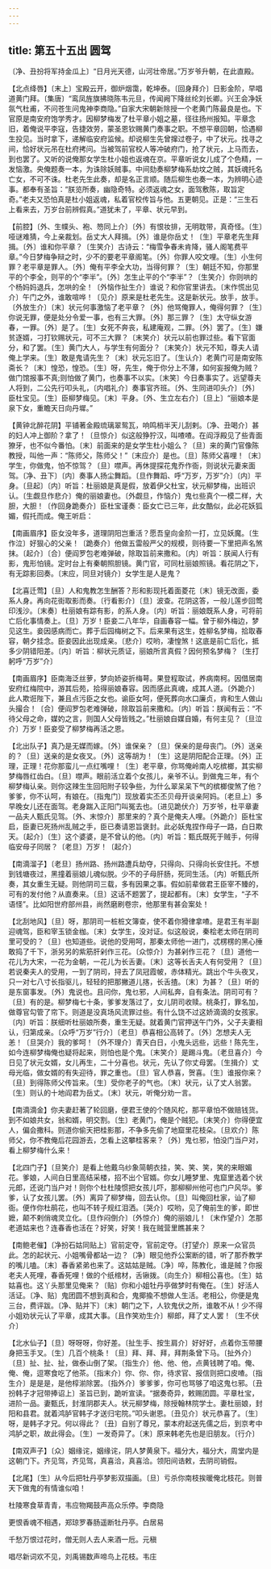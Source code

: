```yaml
---
---
---
```

title: 第五十五出 圆驾
---

〔净、丑扮将军持金瓜上〕“日月光天德，山河壮帝居。”万岁爷升朝，在此直殿。

【北点绛唇】〔末上〕宝殿云开，御炉烟霭，乾坤泰。〔回身拜介〕日影金阶，早唱道黄门拜。〔集唐〕“鸾凤旌旗拂晓陈韦元旦，传闻阙下降丝纶刘长卿。兴王会净妖氛气杜甫，不问苍生问鬼神李商隐。”自家大宋朝新除授一个老黄门陈最良是也。下官原是南安府饱学秀才。因柳梦梅发了杜平章小姐之墓，径往扬州报知。平章念旧，着俺说平李寇，告捷效劳，蒙圣恩钦赐黄门奏事之职。不想平章回朝，恰遇柳生投见。当时拿下，递解临安府监候。却说柳生先曾撺过卷子，中了状元。找寻之间，恰好状元吊在杜府拷问。当被驾前官校人等冲破府门，抢了状元，上马而去，到也罢了。又听的说俺那女学生杜小姐也返魂在京。平章听说女儿成了个色精，一发恼激。央俺题奏一本，为诛除妖贼事。中间劾奏柳梦梅系劫坟之贼，其妖魂托名亡女，不可不诛。杜老先生此奏，却是名正言顺。随后柳生也奏一本，为辨明心迹事。都奉有圣旨：“朕览所奏，幽隐奇特。必须返魂之女，面驾敷陈，取旨定奇。”老夫又恐怕真是杜小姐返魂，私着官校传旨与他。五更朝见。正是：“三生石上看来去，万岁台前辨假真。”道犹未了，平章、状元早到。

【前腔】〔外、生幞头、袍、笏同上介〕〔外〕有恨妆排，无明耽带，真奇怪。〔生〕哑谜难猜，今上亲裁划。岳丈大人拜揖。〔外〕谁是你岳丈！〔生〕平章老先生拜揖。〔外〕谁和你平章？〔生笑介〕古诗云：“梅雪争春未肯降，骚人阁笔费平章。”今日梦梅争辩之时，少不的要老平章阁笔。〔外〕你罪人咬文哩。〔生〕小生何罪？老平章是罪人。〔外〕俺有平李全大功，当得何罪？〔生〕朝廷不知，你那里平的个李全，则平的个“李半”。〔外〕怎生止平的个“李半”？〔生笑介〕你则哄的个杨妈妈退兵，怎哄的全！〔外恼作扯生介〕谁说？和你官里讲去。〔末作慌出见介〕午门之外，谁敢喧哗！〔见介〕原来是杜老先生。这是新状元。放手，放手。〔外放生介〕〔末〕状元何事激恼了老平章？〔外〕他骂俺罪人，俺得何罪？〔生〕你说无罪，便是处分令爱一事，也有三大罪。〔外〕那三罪？〔生〕太守纵女游春，一罪。〔外〕是了。〔生〕女死不奔丧，私建庵观，二罪。〔外〕罢了。〔生〕嫌贫逐婿，刁打钦赐状元，可不三大罪？〔末笑介〕状元以前也罪过些。看下官面分，和了罢。〔生〕黄门大人，与学生有何面分？〔末笑介〕状元不知，尊夫人请俺上学来。〔生〕敢是鬼请先生？〔末〕状元忘旧了。〔生认介〕老黄门可是南安陈斋长？〔末〕惶恐，惶恐。〔生〕呀，先生，俺于你分上不薄，如何妄报俺为贼？做门馆报事不真;则怕做了黄门，也奏事不以实。〔末笑〕今日奏事实了。远望尊夫人将到，二公先行叩头礼，〔内唱礼介〕奏事官齐班。〔外、生同进叩头介〕〔外〕臣杜宝见。〔生〕臣柳梦梅见。〔末〕平身。〔外、生立左右介〕〔旦上〕“丽娘本是泉下女，重瞻天日向丹墀。”

【黄钟北醉花阴】平铺著金殿琉璃翠鸳瓦，响鸣梢半天儿刮剌。〔净、丑喝介〕甚的妇人冲上御阶？拿了！〔旦惊介〕似这般狰狞汉，叫喳喳。在阎浮殿见了些青面獠牙，也不似今番怕。〔末〕前面来的是女学生杜小姐么？〔旦〕来的黄门官像陈教授，叫他一声：“陈师父，陈师父！”〔末应介〕是也。〔旦〕陈师父喜哩！〔末〕学生，你做鬼，怕不惊驾？〔旦〕噤声。再休提探花鬼乔作衙，则说状元妻来面驾。〔净、丑下〕〔内〕奏事人扬尘舞蹈。〔旦作舞蹈、呼“万岁，万岁”介〕〔内〕平身。〔旦起〕〔内〕听旨：杜丽娘是真是假，放着伊父杜宝，状元柳梦梅，出班识认。〔生觑旦作悲介〕俺的丽娘妻也。〔外觑旦，作恼介〕鬼乜些真个一模二样，大胆，大胆！〔作回身跪奏介〕臣杜宝谨奏：臣女亡已三年，此女酷似，此必花妖狐媚，假托而成。俺王听启：

【南画眉序】臣女没年多，道理阴阳岂重活？愿吾皇向金阶一打，立见妖魔。〔生作泣〕好狠心的父亲！〔跪奏介〕他做五雷般严父的规模，则待要一下里把声名煞抹。〔起介〕〔合〕便阎罗包老难弹破，除取旨前来撒和。〔内〕听旨：朕闻人行有影，鬼形怕镜。定时台上有秦朝照胆镜。黄门官，可同杜丽娘照镜。看花阴之下，有无踪影回奏。〔末应，同旦对镜介〕女学生是人是鬼？

【北喜迁莺】〔旦〕人和鬼教怎生酬答？形和影现托着面菱花〔末〕镜无改面，委系人身。再向花街取影而奏。〔行看影介〕〔旦〕波查。花阴这答，一般儿莲步回莺印浅沙。〔末奏〕杜丽娘有踪有影，的系人身。〔内〕听旨：丽娘既系人身，可将前亡后化事情奏上。〔旦〕万岁！臣妾二八年华，自画春容一幅。曾于柳外梅边，梦见这生。妾因感病而亡。葬于后园梅树之下。后来果有这生，姓柳名梦梅，拾取春容，朝夕挂念。臣妾因此出现成亲。〔悲介〕哎哟，凄惶煞！这底是前亡后化，抵多少阴错阳差。〔内〕听旨：柳状元质证，丽娘所言真假？因何预名梦梅？〔生打躬呼“万岁”介〕

【南画眉序】臣南海泛丝萝，梦向娇姿折梅萼。果登程取试，养病南柯。因借居南安府红梅院中，游其后苑，拾得丽娘春容。因而感此真魂，成其人道。〔外跪介〕此人欺诳陛下，兼且点污臣之女也。谕臣女呵，便死葬向水口廉贞，肯和生人做山头撮合！〔合〕便阎罗包老难弹破，除取旨前来撒和。〔内〕听旨：朕闻有云：“不待父母之命，媒妁之言，则国人父母皆贱之。”杜丽娘自媒自婚，有何主见？〔旦泣介〕万岁！臣妾受了柳梦梅再活之恩。

【北出队子】真乃是无媒而嫁。〔外〕谁保亲？〔旦〕保亲的是母丧门。〔外〕送亲的？〔旦〕送亲的是女夜叉。〔外〕这等胡为！〔生〕这是阴阳配合正理。〔外〕正理，正理！花你那蛮儿一点红嘴哩！〔生〕老平章，你骂俺岭南人吃槟榔，其实柳梦梅唇红齿白。〔旦〕噤声。眼前活立着个女孩儿，亲爷不认。到做鬼三年，有个柳梦梅认亲。则你这辣生生回阳附子较争些，为什么翠呆呆下气的槟榔俊煞了他？爹爹，你不认呵，有娘在。〔指鬼门〕现放着实丕丕贝母开谈亲阿妈。〔老旦上〕多早晚女儿还在面驾。老身踹入正阳门叫冤去也。〔进见跪伏介〕万岁爷，杜平章妻一品夫人甄氏见驾。〔外、末惊介〕那里来的？真个是俺夫人哩。〔外跪介〕臣杜宝启，臣妻已死扬州乱贼之手，臣已奏请恩旨褒封。此必妖鬼捏作母子一路，白日欺天。〔起介〕〔生〕这个婆婆，是不曾认的他。〔内〕听旨：甄氏既死于贼手，何得临安母子同居？〔老旦〕万岁！〔起介〕

【南滴溜子】〔老旦〕扬州路、扬州路遭兵劫夺，只得向、只得向长安住托。不想到钱塘夜过，黑撞着丽娘儿魂似脱。少不的子母肝肠，死同生活。〔内〕听甄氏所奏，其女重生无疑。则他阴司三载，多有因果之事。假如前辈做君王臣宰不臻的，可有的发付他？从直奏来。〔旦〕这话不题罢了，提起都有。〔末〕女学生，“子不语怪”。比如阳世府部州县，尚然磨刷卷宗，他那里有甚会案处！

【北刮地风】〔旦〕呀，那阴司一桩桩文簿查，使不着你猾律拿喳。是君王有半副迎魂驾，臣和宰玉锁金枷。〔末〕女学生，没对证。似这般说，秦桧老太师在阴司里可受的？〔旦〕也知道些。说他的受用呵，那秦太师他一进门，忒楞楞的黑心捶敢捣了千下，浙另另的紫筋肝剁作三花。〔众惊介〕为甚剁作三花？〔旦〕道他一花儿为大宋，一花为金朝，一花儿为长舌妻。〔末〕这等长舌夫人有何受用？〔旦〕若说秦夫人的受用，一到了阴司，挦去了凤冠霞帔，赤体精光。跳出个牛头夜叉，只一对七八寸长指驱儿，轻轻的把那撇道儿揢，长舌揸。〔末〕为甚？〔旦〕听的是东窗事发。〔外〕鬼说也。且问你，鬼乜邪，人间私奔，自有条法。阴司可有？〔旦〕有的是。柳梦梅七十条，爹爹发落过了，女儿阴司收赎。桃条打，罪名加，做尊官勾管了帘下。则道是没真场风流罪过些。有什么饶不过这娇滴滴的女孩家。〔内〕听旨：朕细听杜丽娘所奏，重生无疑。就着黄门官押送午门外，父子夫妻相认，归第成亲。〔众呼“万岁”行介〕〔老旦〕恭喜相公高转了。〔外〕怎想夫人无恙！〔旦哭介〕我的爹呵！〔外不理介〕青天白日，小鬼头远些，远些！陈先生，如今连柳梦梅俺也疑将起来，则怕也是个鬼。〔末笑介〕是踢斗鬼。〔老旦喜介〕今日见了状元女婿，女儿再生，二十分喜也。状元，先认了你丈母罢。〔生揖介〕丈母光临，做女婿的有失迎待，罪之重也。〔旦〕官人恭喜，贺喜。〔生〕谁报你来？〔旦〕到得陈师父传旨来。〔生〕受你老子的气也。〔末〕状元，认了丈人翁罢。〔生〕则认的十地阎君为岳丈。〔末〕状元，听俺分劝一言。

【南滴滴金】你夫妻赶著了轮回磨，便君王使的个随风柁，那平章怕不做赔钱货。到不如娘共女，翁和婿，明交割。〔生〕老黄门，俺是个贼犯。〔末笑介〕你得便宜人，偏会撒科。则道你偷天把桂影那，不争多先偷了地窟里花枝朵。〔旦欢介〕陈师父，你不教俺后花园游去，怎看上这攀桂客来？〔外〕鬼乜邪，怕没门当户对，看上柳梦梅什么来！

【北四门子】〔旦笑介〕是看上他戴乌纱象简朝衣挂，笑、笑、笑，笑的来眼媚花。爹娘，人间白日里高结采楼，招不出个官婿。你女儿睡梦里、鬼窟里选着个状元郎，还说门当户对！则你个杜杜陵惯把女孩儿吓，那柳柳州他可也门户风华。爹爹，认了女孩儿罢。〔外〕离异了柳梦梅，回去认你。〔旦〕叫俺回杜家，讪了柳衙。便作你杜鹃花，也叫不转子规红泪洒。〔哭介〕哎哟，见了俺前生的爹，即世嬷，颠不剌俏魂灵立化。〔旦作闷倒介〕〔外惊介〕俺的丽娘儿！〔末作望介〕怎那老道姑来也？连春香也活在？好笑，好笑！我在贼营里瞧甚来？

【南鲍老催】〔净扮石姑同贴上〕官前定夺，官前定夺。〔打望介〕原来一众官员此。怎的起状元、小姐嘴骨都站一边？〔净〕眼见他乔公案断的错，听了那乔教学的嘴儿嗑。〔末〕春香紧弟也来了。这姑姑是贼。〔净〕啐，陈教化，谁是贼？你报老夫人死哩，春香死哩！做的个纸棺材，舌锹拨。〔向生介〕柳相公喜也。〔生〕姑姑喜也。这丫头那里见俺来？〔贴〕你和小姐牡丹亭做梦时有俺在。〔生〕好活人活证。〔净、贴〕鬼团圆不想到真和合，鬼揶揄不想做人生活。老相公，你便是鬼三台，费评跋。〔净、贴并下〕〔末〕朝门之下，人钦鬼伏之所，谁敢不从！少不得小姐劝状元认了平章，成其大事。〔且作笑劝生介〕柳郎，拜了丈人罢！〔生不伏介〕

【北水仙子】〔旦〕呀呀呀，你好差。〔扯生手、按生肩介〕好好好，点着你玉带腰身把玉手叉。〔生〕几百个桃条！〔旦〕拜、拜、拜，拜荆条曾下马。〔扯外介〕〔旦〕扯、扯、扯，做泰山倒了架。〔指生介〕他、他、他，点黄钱聘了咱。俺、俺、俺，逗寒食吃了他茶。〔指末介〕你、你、你，待求官、报信则把口皮喳。〔指生介〕是是是，是他椁湔除罢。〔指外介〕爹爹爹，你可也骂够了咱这鬼乜邪。〔丑扮韩子才冠带捧诏上〕圣旨已到，跪听宣读。“据奏奇异，敕赐团圆。平章杜宝，进阶一品。妻甄氏，封淮阴郡夫人。状元柳梦梅，除授翰林院学士。妻杜丽娘，封阳和县君。就着鸿胪官韩子才送归宅院。”叩头谢恩。〔丑见介〕状元恭喜了。〔生〕呀，是韩子才兄。何以得此？〔丑〕自别了尊兄，蒙本府起送先儒之后，到京考中鸿胪之职，故此得会。〔生〕一发奇异了。〔末〕原来韩老先也是旧朋友。〔行介〕

【南双声子】〔众〕姻缘诧，姻缘诧，阴人梦黄泉下。福分大，福分大，周堂内是这朝门下。齐见驾，齐见驾，真喜洽，真喜洽。领阳间诰敕，去阴司销假。

【北尾】〔生〕从今后把牡丹亭梦影双描画。〔旦〕亏杀你南枝挨暖俺北枝花。则普天下做鬼的有情谁似咱！

杜陵寒食草青青，韦应物羯鼓声高众乐停。李商隐

更恨香魂不相遇，郑琼罗春肠遥断牡丹亭。白居易

千愁万恨过花时，僧无则人去人来酒一卮。元稹

唱尽新词欢不见，刘禹锡数声啼鸟上花枝。韦庄

